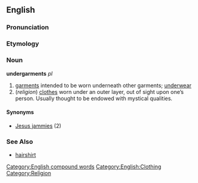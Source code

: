 ==English==

===Pronunciation===
{{substub}}

===Etymology===
{{etystub}}

===Noun===
'''undergarments''' ''pl''

# [[garment]]s intended to be worn underneath other garments; [[underwear]]
#(''religion'') [[clothes]] worn under an outer layer, out of sight upon one’s person.  Usually thought to be endowed with mystical qualities. 

====Synonyms====
*[[Jesus jammies]] (2)

===See Also===
* [[hairshirt]]

[[Category:English compound words]]
[[Category:English:Clothing]]
[[Category:Religion]]